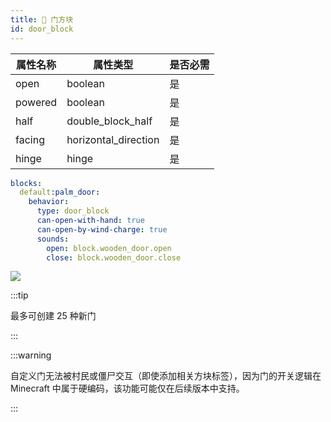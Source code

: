 ```yaml
---
title: 🚪 门方块
id: door_block
---
```


| 属性名称    | 属性类型                 | 是否必需 |
|---------|----------------------|------|
| open    | boolean              | 是    |
| powered | boolean              | 是    |
| half    | double_block_half    | 是    |
| facing  | horizontal_direction | 是    |
| hinge   | hinge                | 是    |

```yaml
blocks:
  default:palm_door:
    behavior:
      type: door_block
      can-open-with-hand: true
      can-open-by-wind-charge: true
      sounds:
        open: block.wooden_door.open
        close: block.wooden_door.close
```

![](/img/door_block.png)

:::tip

最多可创建 25 种新门

:::

:::warning

自定义门无法被村民或僵尸交互（即使添加相关方块标签），因为门的开关逻辑在 Minecraft 中属于硬编码，该功能可能仅在后续版本中支持。

:::